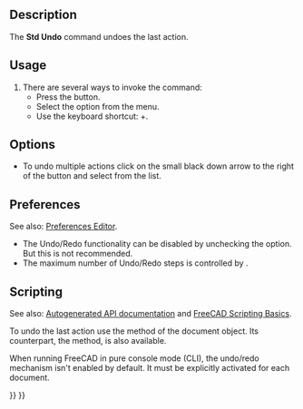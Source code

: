 <languages/>
<translate>

<!--T:9-->
{{Docnav
|
|[[Std_Redo|Redo]]
|[[Std_Edit_Menu|Std Edit Menu]]
|IconL=
|IconR=Std_Redo.svg
|IconC=Freecad.svg
}}

<!--T:1-->
{{GuiCommand
|Name=Std Undo
|MenuLocation=Edit → Undo
|Workbenches=All
|Shortcut={{KEY|Ctrl}}+{{KEY|Z}}
|SeeAlso=[[Std_Redo|Std Redo]]
}}

==Description== <!--T:2-->

<!--T:15-->
The '''Std Undo''' command undoes the last action.

==Usage== <!--T:3-->

<!--T:6-->
# There are several ways to invoke the command:
#* Press the {{Button|[[Image:Std_Undo.svg|16px]] [[Std_Undo|Undo]]}} button.
#* Select the {{MenuCommand|Edit → [[Image:Std_Undo.svg|16px]] Undo}} option from the menu.
#* Use the keyboard shortcut: {{KEY|Ctrl}}+{{KEY|Z}}.

==Options== <!--T:16-->

<!--T:17-->
* To undo multiple actions click on the small black down arrow to the right of the {{Button|[[Image:Std_Undo.svg|16px]] [[Std_Undo|Undo]]}} button and select from the list.

==Preferences== <!--T:18-->

<!--T:24-->
See also: [[Preferences_Editor|Preferences Editor]].

<!--T:19-->
* The Undo/Redo functionality can be disabled by unchecking the {{MenuCommand|Edit → Preferences... → General → Document → Using Undo/Redo on documents}} option. But this is not recommended.
* The maximum number of Undo/Redo steps is controlled by {{MenuCommand|Edit → Preferences... → General → Document → Maximum Undo/Redo steps}}.

==Scripting== <!--T:20-->

<!--T:21-->
See also: [https://freecad.github.io/SourceDoc/ Autogenerated API documentation] and [[FreeCAD_Scripting_Basics|FreeCAD Scripting Basics]].

<!--T:22-->
To undo the last action use the {{incode|undo}} method of the document object. Its counterpart, the {{incode|redo}} method, is also available.

</translate>
{{Code|code=
import FreeCAD

FreeCAD.ActiveDocument.undo()
}}
<translate>

<!--T:23-->
When running FreeCAD in pure console mode (CLI), the undo/redo mechanism isn't enabled by default. It must be explicitly activated for each document.

</translate>
{{Code|code=
import FreeCAD

FreeCAD.ActiveDocument.UndoMode = 1
}}
<translate>


<!--T:10-->
{{Docnav
|
|[[Std_Redo|Redo]]
|[[Std_Edit_Menu|Std Edit Menu]]
|IconL=
|IconR=Std_Redo.svg
|IconC=Freecad.svg
}}

</translate>
{{Std_Base_navi{{#translation:}}}}
{{Userdocnavi{{#translation:}}}}